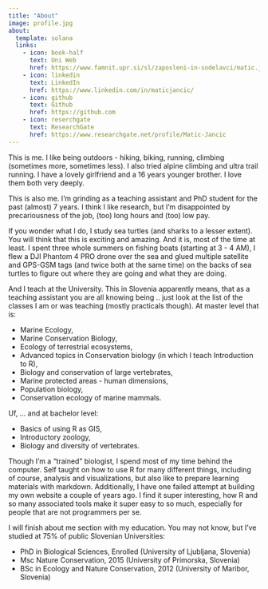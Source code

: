 ```yaml
---
title: "About"
image: profile.jpg
about:
  template: solana
  links:
    - icon: book-half
      text: Uni Web
      href: https://www.famnit.upr.si/sl/zaposleni-in-sodelavci/matic.jancic/
    - icon: linkedin
      text: LinkedIn
      href: https://www.linkedin.com/in/maticjancic/
    - icon: github
      text: Github
      href: https://github.com
    - icon: reserchgate
      text: ResearchGate
      href: https://www.researchgate.net/profile/Matic-Jancic
---
```




This is me. I like being outdoors - hiking, biking, running, climbing (sometimes more, sometimes less). I also tried alpine climbing and ultra trail running. I have a lovely girlfriend and a 16 years younger brother. I love them both very deeply.

This is also me. I'm grinding as a teaching assistant and PhD student for the past (almost) 7 years. I think I like research, but I'm disappointed by precariousness of the job, (too) long hours and (too) low pay.

If you wonder what I do, I study sea turtles (and sharks to a lesser extent). You will think that this is exciting and amazing. And it is, most of the time at least. I spent three whole summers on fishing boats (starting at 3 - 4 AM), I flew a DJI Phantom 4 PRO drone over the sea and glued multiple satellite and GPS-GSM tags (and twice both at the same time) on the backs of sea turtles to figure out where they are going and what they are doing.   

And I teach at the University. This in Slovenia apparently means, that as a teaching assistant you are all knowing being .. just look at the list of the classes I am or was teaching (mostly practicals though). At master level that is:

* Marine Ecology,
* Marine Conservation Biology,
* Ecology of terrestrial ecosystems,
* Advanced topics in Conservation biology (in which I teach Introduction to R),
* Biology and conservation of large vertebrates,
* Marine protected areas - human dimensions,
* Population biology,
* Conservation ecology of marine mammals.

Uf, ...  and at bachelor level:

* Basics of using R as GIS,
* Introductory zoology,
* Biology and diversity of vertebrates.

Though I'm a "trained" biologist, I spend most of my time behind the computer. Self taught on how to use R for many different things, including of course, analysis and visualizations, but also like to prepare learning materials with markdown. Additionally, I have one failed attempt at building my own website a couple of years ago. I find it super interesting, how R and so many associated tools make it super easy to so much, especially for people that are not programmers per se.

I will finish about me section with my education. You may not know, but I've studied at 75% of public Slovenian Universities:

* PhD in Biological Sciences, Enrolled (University of Ljubljana, Slovenia)
* Msc Nature Conservation, 2015 (University of Primorska, Slovenia)
* BSc in Ecology and Nature Conservation, 2012 (University of Maribor, Slovenia)
